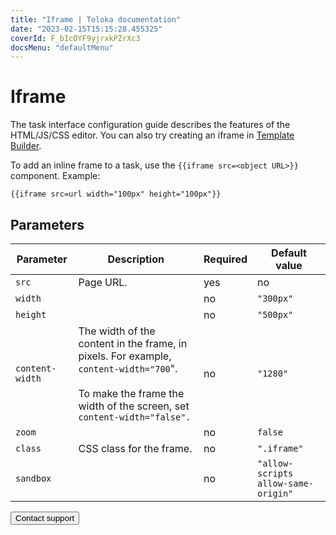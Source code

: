 ```yaml
---
title: "Iframe | Toloka documentation"
date: "2023-02-15T15:15:28.455325"
coverId: F_bIcOYF9yjrxkPZrXc3
docsMenu: "defaultMenu"
---
```



# Iframe

<Note mode="note" title="Note">

The task interface configuration guide describes the features of the HTML/JS/CSS editor. You can also try creating an iframe in [Template Builder](/docs/template-builder/reference/view.iframe).

</Note>

To add an inline frame to a task, use the `{{iframe src=<object URL>}}` component. Example:

```plaintext
{{iframe src=url width="100px" height="100px"}}
```

## Parameters

**Parameter**|**Description**|**Required**|**Default value**
----- | ----- | ----- | -----
`src`| Page URL. | yes | no
`width`| <IframeTable1/>| no | `"300px"`
`height`| <IframeTable2/>| no | `"500px"`
`content-width`| The width of the content in the frame, in pixels. For example, `content-width="700`".<br/><br/>To make the frame the width of the screen, set `content-width="false".` | no | `"1280"`
`zoom`| <IframeTable3/>| no | `false`
`class`| CSS class for the frame. | no | `".iframe"`
`sandbox`| <IframeTable4/>| no | `"allow-scripts allow-same-origin"`

<Button view="defaultInverse" size="l" type="link" url="/docs/guide/troubleshooting/support?form-source=guide-t-components-iframe">Contact support</Button>
